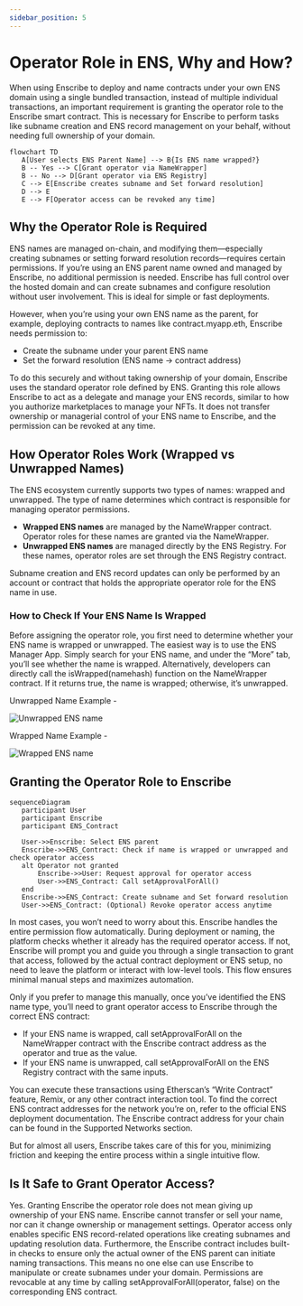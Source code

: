 ```yaml
---
sidebar_position: 5
---
```


# Operator Role in ENS, Why and How?

When using Enscribe to deploy and name contracts under your own ENS domain using a single bundled transaction, instead of multiple individual transactions, an important requirement is granting the operator role to the Enscribe smart contract. This is necessary for Enscribe to perform tasks like subname creation and ENS record management on your behalf, without needing full ownership of your domain.

```mermaid
flowchart TD
   A[User selects ENS Parent Name] --> B{Is ENS name wrapped?}
   B -- Yes --> C[Grant operator via NameWrapper]
   B -- No --> D[Grant operator via ENS Registry]
   C --> E[Enscribe creates subname and Set forward resolution]
   D --> E
   E --> F[Operator access can be revoked any time]

```

## Why the Operator Role is Required

ENS names are managed on-chain, and modifying them—especially creating subnames or setting forward resolution records—requires certain permissions. If you’re using an ENS parent name owned and managed by Enscribe, no additional permission is needed. Enscribe has full control over the hosted domain and can create subnames and configure resolution without user involvement. This is ideal for simple or fast deployments.

However, when you’re using your own ENS name as the parent, for example, deploying contracts to names like contract.myapp.eth, Enscribe needs permission to:
- Create the subname under your parent ENS name
- Set the forward resolution (ENS name → contract address)

To do this securely and without taking ownership of your domain, Enscribe uses the standard operator role defined by ENS. Granting this role allows Enscribe to act as a delegate and manage your ENS records, similar to how you authorize marketplaces to manage your NFTs. It does not transfer ownership or managerial control of your ENS name to Enscribe, and the permission can be revoked at any time.

## How Operator Roles Work (Wrapped vs Unwrapped Names)

The ENS ecosystem currently supports two types of names: wrapped and unwrapped. The type of name determines which contract is responsible for managing operator permissions.
- **Wrapped ENS names** are managed by the NameWrapper contract. Operator roles for these names are granted via the NameWrapper.
- **Unwrapped ENS names** are managed directly by the ENS Registry. For these names, operator roles are set through the ENS Registry contract.

Subname creation and ENS record updates can only be performed by an account or contract that holds the appropriate operator role for the ENS name in use.

### How to Check If Your ENS Name Is Wrapped

Before assigning the operator role, you first need to determine whether your ENS name is wrapped or unwrapped. The easiest way is to use the ENS Manager App. Simply search for your ENS name, and under the “More” tab, you’ll see whether the name is wrapped. Alternatively, developers can directly call the isWrapped(namehash) function on the NameWrapper contract. If it returns true, the name is wrapped; otherwise, it’s unwrapped.

Unwrapped Name Example -

![Unwrapped ENS name](/img/unwrapped.png)

Wrapped Name Example -

![Wrapped ENS name](/img/wrapped.png)

## Granting the Operator Role to Enscribe

```mermaid
sequenceDiagram
   participant User
   participant Enscribe
   participant ENS_Contract

   User->>Enscribe: Select ENS parent
   Enscribe->>ENS_Contract: Check if name is wrapped or unwrapped and check operator access
   alt Operator not granted
       Enscribe->>User: Request approval for operator access
       User->>ENS_Contract: Call setApprovalForAll()
   end
   Enscribe->>ENS_Contract: Create subname and Set forward resolution
   User->>ENS_Contract: (Optional) Revoke operator access anytime
```

In most cases, you won’t need to worry about this.
Enscribe handles the entire permission flow automatically. During deployment or naming, the platform checks whether it already has the required operator access. If not, Enscribe will prompt you and guide you through a single transaction to grant that access, followed by the actual contract deployment or ENS setup, no need to leave the platform or interact with low-level tools. This flow ensures minimal manual steps and maximizes automation.


Only if you prefer to manage this manually, once you’ve identified the ENS name type, you’ll need to grant operator access to Enscribe through the correct ENS contract:
- If your ENS name is wrapped, call setApprovalForAll on the NameWrapper contract with the Enscribe contract address as the operator and true as the value.
- If your ENS name is unwrapped, call setApprovalForAll on the ENS Registry contract with the same inputs.

You can execute these transactions using Etherscan’s “Write Contract” feature, Remix, or any other contract interaction tool. To find the correct ENS contract addresses for the network you’re on, refer to the official ENS deployment documentation. The Enscribe contract address for your chain can be found in the Supported Networks section.

But for almost all users, Enscribe takes care of this for you, minimizing friction and keeping the entire process within a single intuitive flow.

## Is It Safe to Grant Operator Access?

Yes. Granting Enscribe the operator role does not mean giving up ownership of your ENS name. Enscribe cannot transfer or sell your name, nor can it change ownership or management settings. Operator access only enables specific ENS record-related operations like creating subnames and updating resolution data.
Furthermore, the Enscribe contract includes built-in checks to ensure only the actual owner of the ENS parent can initiate naming transactions. This means no one else can use Enscribe to manipulate or create subnames under your domain. Permissions are revocable at any time by calling setApprovalForAll(operator, false) on the corresponding ENS contract.


